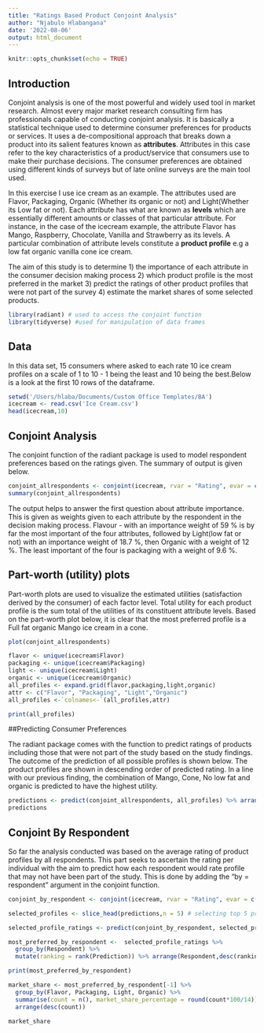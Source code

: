```yaml
---
title: "Ratings Based Product Conjoint Analysis"
author: "Njabulo Hlabangana"
date: '2022-08-06'
output: html_document
---
```



```r
knitr::opts_chunk$set(echo = TRUE)
```
## Introduction
Conjoint analysis is one of the most powerful and widely used tool in market research. Almost every major market research consulting firm has professionals capable of conducting conjoint analysis. It is basically a statistical technique used to determine consumer preferences for products or services. It uses a de-compositional approach that breaks down a product into its salient features known as **attributes**.  Attributes in this case refer to the key characteristics of a product/service that consumers use to make their purchase decisions. The consumer preferences are obtained using different kinds of surveys but of late online surveys are the main tool used. 

In this exercise I use ice cream as an example. The attributes used are Flavor, Packaging, Organic (Whether its organic or not) and Light(Whether its Low fat or not). Each attribute has what are known as **levels** which are essentially different amounts or classes of that particular attribute. For instance, in the case of the icecream example, the attribute Flavor has Mango, Raspberry, Chocolate, Vanilla and Strawberry as its levels. A particular combination of attribute levels constitute a **product profile** e.g a low fat organic vanilla cone ice cream.

The aim of this study is to determine 1) the importance of each attribute in the consumer decision making process 2) which product profile is the most preferred in the market 3) predict the ratings of other product profiles that were not part of the survey 
4) estimate the market shares of some selected products.



```r
library(radiant) # used to access the conjoint function
library(tidyverse) #used for manipulation of data frames
```


## Data

In this data set, 15 consumers where asked to each rate 10 ice cream profiles on a scale of 1 to 10 - 1 being the least and 10 being the best.Below is a look at the first 10 rows of the dataframe.

```r
setwd('/Users/hlaba/Documents/Custom Office Templates/BA')
icecream <- read.csv('Ice Cream.csv')
head(icecream,10)
```
## Conjoint Analysis
 The conjoint function of the radiant package is used to model respondent preferences based on the ratings given. The summary of output is given below.
```r
conjoint_allrespondents <- conjoint(icecream, rvar = "Rating", evar = c("Flavor","Packaging","Light","Organic")) 
summary(conjoint_allrespondents)
```
The output helps to answer the first question about attribute importance. This is given as weights given to each attribute by the respondent in the decision making process. Flavour - with an importance weight of 59 % is by far the most important of the four attributes, followed by Light(low fat or not) with an importance weight of 18.7 %, then Organic with a weight of 12 %. The least important of the four is packaging with a weight of 9.6 %.

## Part-worth (utility) plots

Part-worth plots are used to visualize the estimated utilities (satisfaction derived by the consumer) of each factor level. Total utility for each product profile is the sum total of the utilities of its constituent attribute levels. Based on the part-worth plot below, it is clear that the most preferred profile is a Full fat organic Mango ice cream in a cone.

```r
plot(conjoint_allrespondents)
```



```r
flavor <- unique(icecream$Flavor)
packaging <- unique(icecream$Packaging)
light <- unique(icecream$Light)
organic <- unique(icecream$Organic)
all_profiles <- expand.grid(flavor,packaging,light,organic)
attr <- c("Flavor", "Packaging", "Light","Organic")
all_profiles <-`colnames<-`(all_profiles,attr)

print(all_profiles)
```
##Predicting Consumer Preferences 

The radiant package comes with the function to predict ratings of products including those that were not part of the study based on the study findings. The outcome of the prediction of all possible profiles is shown below. The product profiles are shown in descending order of predicted rating. In a line with our previous finding, the combination of Mango, Cone, No low fat and organic is predicted to have the highest utility. 

```r
predictions <- predict(conjoint_allrespondents, all_profiles) %>% arrange(desc(Prediction))
predictions
```


## Conjoint By Respondent

So far the analysis conducted was based on the average rating of product profiles by all respondents. This part seeks to ascertain the rating per individual with the aim to predict how each respondent would rate profile that may not have been part of the study. This is done by adding the "by = respondent" argument in the conjoint function.

```r
conjoint_by_respondent <- conjoint(icecream, rvar = "Rating", evar = c("Flavor","Packaging","Light","Organic"), by = "Respondent")

selected_profiles <- slice_head(predictions,n = 5) # selecting top 5 predicted profiles

selected_profile_ratings <- predict(conjoint_by_respondent, selected_profiles)# ascertaining predicted ratings of the top five for each respondent 

```


```r
most_preferred_by_respondent <-  selected_profile_ratings %>% 
  group_by(Respondent) %>% 
  mutate(ranking = rank(Prediction)) %>% arrange(Respondent,desc(ranking)) %>% filter(ranking == 5)

print(most_preferred_by_respondent)
```


```r
market_share <- most_preferred_by_respondent[-1] %>% 
  group_by(Flavor, Packaging, Light, Organic) %>% 
  summarise(count = n(), market_share_percentage = round(count*100/14)) %>%  
  arrange(desc(count))

market_share
```


